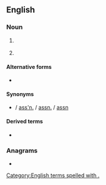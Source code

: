 {{also|Assoc|Assoc.}}
==English==

===Noun===
{{en-noun|?}}

# {{lb|en|legal}} {{abbreviation of|en|associate}}
# {{abbreviation of|en|association}}

====Alternative forms====
* {{l|en|assoc}}

====Synonyms====
{{sense|association}}
* {{l|en|ass'n}} / [[ass'n.]] / [[assn.]] / [[assn]]

====Derived terms====
* {{l|en|soccer}}

===Anagrams===
* {{anagrams|en|a=acoss|Casos|Casso}}

[[Category:English terms spelled with .]]